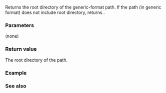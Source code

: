 {{cpp/filesystem/path/title|root_directory}}
{{cpp/filesystem/path/navbar}}
{{dcl begin}}
{{dcl|since=c++17|1=
path root_directory() const;
}}
{{dcl end}}

Returns the root directory of the generic-format path. If the path (in generic format) does not include root directory, returns {{c|path()}}.

===Parameters===
(none)

===Return value===
The root directory of the path.

{{cpp/impldef exception}}

===Example===
{{example
|code=
#include &lt;filesystem&gt;
#include &lt;iostream&gt;
namespace fs = std::filesystem;

int main()
{
    fs::path p = fs::current_path();
    
    std::cout &lt;&lt; "The current path " &lt;&lt; p &lt;&lt; " decomposes into:\n"
              &lt;&lt; "root name " &lt;&lt; p.root_name() &lt;&lt; '\n'
              &lt;&lt; "root directory " &lt;&lt; p.root_directory() &lt;&lt; '\n'
              &lt;&lt; "relative path " &lt;&lt; p.relative_path() &lt;&lt; '\n';
}
|p=true
|output=
The current path "C:\Users\abcdef\Local Settings\temp" decomposes into:
root name "C:"
root directory "\"
relative path "Users\abcdef\Local Settings\temp"
}}

===See also===
{{dsc begin}}
{{dsc inc|cpp/filesystem/path/dsc root_name}}
{{dsc inc|cpp/filesystem/path/dsc root_path}}
{{dsc end}}

{{langlinks|es|ja|ru|zh}}